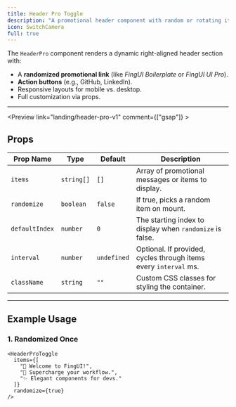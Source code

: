 ```yaml
---
title: Header Pro Toggle
description: "A promotional header component with random or rotating item selection."
icon: SwitchCamera
full: true
---
```


The `HeaderPro` component renders a dynamic right-aligned header section with:  
- A **randomized promotional link** (like *FingUI Boilerplate* or *FingUI UI Pro*).  
- **Action buttons** (e.g., GitHub, LinkedIn).  
- Responsive layouts for mobile vs. desktop.  
- Full customization via props.  

---


<Preview link="landing/header-pro-v1" comment={["gsap"]} >
<HeaderProToggle/>
</Preview>

## Props

| Prop Name      | Type       | Default       | Description |
|----------------|-----------|---------------|-------------|
| `items`        | `string[]` | `[]` | Array of promotional messages or items to display. |
| `randomize`    | `boolean`  | `false` | If true, picks a random item on mount. |
| `defaultIndex` | `number`   | `0` | The starting index to display when `randomize` is false. |
| `interval`     | `number`   | `undefined` | Optional. If provided, cycles through items every `interval` ms. |
| `className`    | `string`   | `""` | Custom CSS classes for styling the container. |

---

## Example Usage

### 1. Randomized Once
```tsx
<HeaderProToggle
  items={[
    "🎉 Welcome to FingUI!",
    "🚀 Supercharge your workflow.",
    "✨ Elegant components for devs."
  ]}
  randomize={true}
/>
